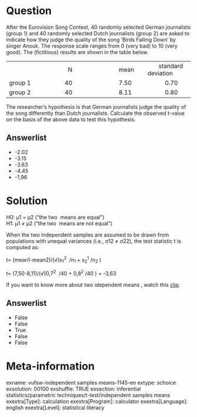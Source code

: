 Question
========
After the Eurovision Song Contest, 40 randomly selected German
journalists (group 1) and 40 randomly selected Dutch journalists (group
2) are asked to indicate how they judge the quality of the song 'Birds
Falling Down' by singer Anouk. The response scale ranges from 0 (very
bad) to 10 (very good). The (fictitious) results are shown in the table
below.  
  

<table>
<colgroup>
<col style="width: 25%" />
<col style="width: 25%" />
<col style="width: 25%" />
<col style="width: 25%" />
</colgroup>
<tbody>
<tr class="odd">
<td><br />
</td>
<td>        N</td>
<td>           mean</td>
<td>       standard deviation</td>
</tr>
<tr class="even">
<td>group 1</td>
<td>      40</td>
<td>           7.50</td>
<td>           0.70</td>
</tr>
<tr class="odd">
<td>group 2</td>
<td>      40</td>
<td>           8.11</td>
<td>           0.80</td>
</tr>
</tbody>
</table>

  
  
The researcher's hypothesis is that German journalists judge the quality
of the song differently than Dutch journalists. Calculate the observed
t-value on the basis of the above data to test this hypothesis.

Answerlist
----------
* -2.02
* -3.15
* -3.63
* -4.45
* -1,96

Solution
========





H0: µ1 = µ2 ("the two  means are equal")  
H1: µ1 ≠ µ2 ("the two  means are not equal")  
  
When the two independent samples are assumed to be drawn from
populations with unequal variances (i.e., σ12 ≠ σ22), the test
statistic t is computed as:  
  
t= (mean1-mean2)/(√(s<sub>1</sub><sup>2 </sup> /n<sub>1 </sub>+
s<sub>2</sub><sup>1</sup> /n<sub>2</sub> )  
  
t= (7,50-8,11)/(√(0,7<sup>2</sup>  /40 + 0,8<sup>2</sup> /40 ) = -3,63  
  
  
If you want to know more about two idependent means , watch this
[clip](https://www.youtube.com/watch?v=A1lLo-np0KU&index=6&list=PLyLpEs0x9Bnl2e68nd7M6lecUqUNu2Sgn).

Answerlist
----------
* False
* False
* True
* False
* False

Meta-information
================
exname: vufsw-independent samples means-1145-en
extype: schoice
exsolution: 00100
exshuffle: TRUE
exsection: inferential statistics/parametric techniques/t-test/independent samples means
exextra[Type]: calculation
exextra[Program]: calculator
exextra[Language]: english
exextra[Level]: statistical literacy

